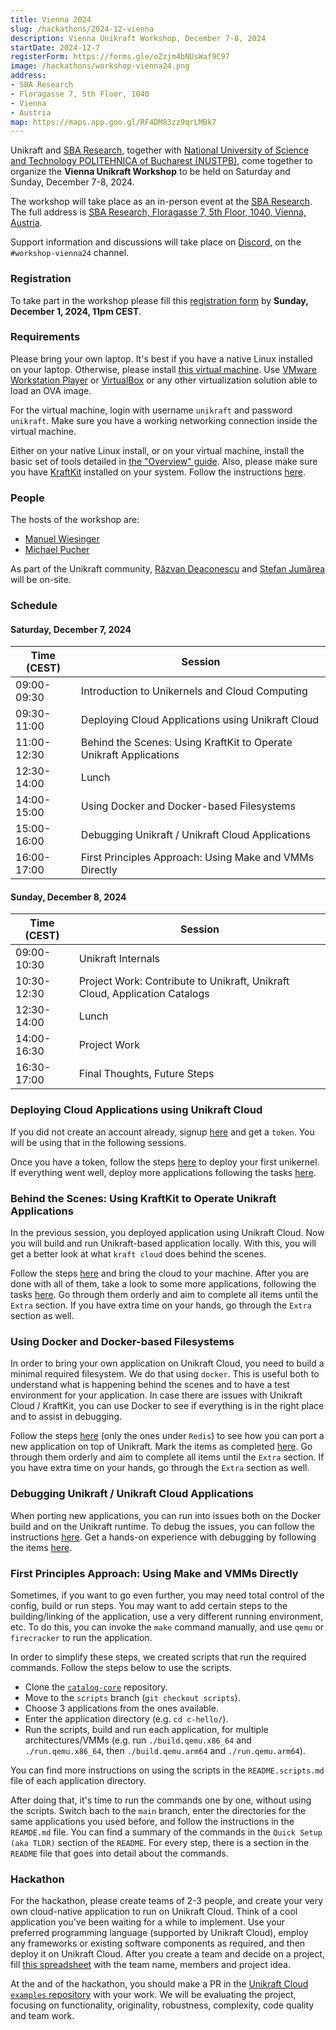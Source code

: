 ```yaml
---
title: Vienna 2024
slug: /hackathons/2024-12-vienna
description: Vienna Unikraft Workshop, December 7-8, 2024
startDate: 2024-12-7
registerForm: https://forms.gle/oZzjm4bNUsWaf9C97
image: /hackathons/workshop-vienna24.png
address:
- SBA Research
- Floragasse 7, 5th Floor, 1040
- Vienna
- Austria
map: https://maps.app.goo.gl/RF4DM83zz9qrLMBk7
---
```


Unikraft and [SBA Research](https://www.sba-research.org/), together with [National University of Science and Technology POLITEHNICA of Bucharest (NUSTPB)](https://upb.ro/en/), come together to organize the **Vienna Unikraft Workshop** to be held on Saturday and Sunday, December 7-8, 2024.

The workshop will take place as an in-person event at the [SBA Research](https://www.sba-research.org/about/contact/).
The full address is [SBA Research, Floragasse 7, 5th Floor, 1040, Vienna, Austria](https://maps.app.goo.gl/RF4DM83zz9qrLMBk7).

Support information and discussions will take place on [Discord](http://bit.ly/UnikraftDiscord), on the `#workshop-vienna24` channel.

### Registration

To take part in the workshop please fill this [registration form](https://forms.gle/oZzjm4bNUsWaf9C97) by **Sunday, December 1, 2024, 11pm CEST**.

### Requirements

Please bring your own laptop.
It's best if you have a native Linux installed on your laptop.
Otherwise, please install [this virtual machine](https://drive.google.com/file/d/16oBxfjFvu5mpf6DMb4-bsnyd5n2FqReo/view?usp=sharing).
Use [VMware Workstation Player](https://www.vmware.com/ca/products/workstation-player/workstation-player-evaluation.html) or [VirtualBox](https://www.virtualbox.org/) or any other virtualization solution able to load an OVA image.

For the virtual machine, login with username `unikraft` and password `unikraft`.
Make sure you have a working networking connection inside the virtual machine.

Either on your native Linux install, or on your virtual machine, install the basic set of tools detailed in [the "Overview" guide](/guides/overview#set-up).
Also, please make sure you have [KraftKit](https://github.com/unikraft/kraftkit) installed on your system.
Follow the instructions [here](https://unikraft.org/docs/getting-started#quick-start).

### People

The hosts of the workshop are:

* [Manuel Wiesinger](https://www.vusec.net/people/manuel-wiesinger/)
* [Michael Pucher](https://www.sba-research.org/team/michael-pucher/)

As part of the Unikraft community, [Răzvan Deaconescu](https://github.com/razvand) and [Ștefan Jumărea](https://github.com/StefanJum) will be on-site.

### Schedule

#### Saturday, December 7, 2024

| Time (CEST)    | Session                                                                                              |
| -------------  | -----------------------------------------------------------------------------------------------------|
| 09:00-09:30    | Introduction to Unikernels and Cloud Computing                                                       |
| 09:30-11:00    | Deploying Cloud Applications using Unikraft Cloud                                                    |
| 11:00-12:30    | Behind the Scenes: Using KraftKit to Operate Unikraft Applications                                   |
| 12:30-14:00    | Lunch                                                                                                |
| 14:00-15:00    | Using Docker and Docker-based Filesystems                                                            |
| 15:00-16:00    | Debugging Unikraft / Unikraft Cloud Applications                                                     |
| 16:00-17:00    | First Principles Approach: Using Make and VMMs Directly                                              |

#### Sunday, December 8, 2024

| Time (CEST)    | Session                                                                                              |
| -------------  | -----------------------------------------------------------------------------------------------------|
| 09:00-10:30    | Unikraft Internals                                                                                   |
| 10:30-12:30    | Project Work: Contribute to Unikraft, Unikraft Cloud, Application Catalogs                           |
| 12:30-14:00    | Lunch                                                                                                |
| 14:00-16:30    | Project Work                                                                                         |
| 16:30-17:00    | Final Thoughts, Future Steps                                                                           |

### Deploying Cloud Applications using Unikraft Cloud

If you did not create an account already, signup [here](https://console.unikraft.cloud/signup) and get a `token`.
You will be using that in the following sessions.

Once you have a token, follow the steps [here](https://unikraft.cloud/docs/quickstart/) to deploy your first unikernel.
If everything went well, deploy more applications following the tasks [here](TODO).

### Behind the Scenes: Using KraftKit to Operate Unikraft Applications

In the previous session, you deployed application using Unikraft Cloud.
Now you will build and run Unikraft-based application locally.
With this, you will get a better look at what `kraft cloud` does behind the scenes.

Follow the steps [here](https://unikraft.org/guides/using-the-app-catalog) and bring the cloud to your machine.
After you are done with all of them, take a look to some more applications, following the tasks [here](TODO).
Go through them orderly and aim to complete all items until the `Extra` section.
If you have extra time on your hands, go through the `Extra` section as well.

### Using Docker and Docker-based Filesystems

In order to bring your own application on Unikraft Cloud, you need to build a minimal required filesystem.
We do that using `docker`.
This is useful both to understand what is happening behind the scenes and to have a test environment for your application.
In case there are issues with Unikraft Cloud / KraftKit, you can use Docker to see if everything is in the right place and to assist in debugging.

Follow the steps [here](TODO) (only the ones under `Redis`) to see how you can port a new application on top of Unikraft.
Mark the items as completed [here](TODO).
Go through them orderly and aim to complete all items until the `Extra` section.
If you have extra time on your hands, go through the `Extra` section as well.

### Debugging Unikraft / Unikraft Cloud Applications

When porting new applications, you can run into issues both on the Docker build and on the Unikraft runtime.
To debug the issues, you can follow the instructions [here](https://unikraft.cloud/docs/guides/features/debugging/).
Get a hands-on experience with debugging by following the items [here](TODO).

### First Principles Approach: Using Make and VMMs Directly

Sometimes, if you want to go even further, you may need total control of the config, build or run steps.
You may want to add certain steps to the building/linking of the application, use a very different running environment, etc.
To do this, you can invoke the `make` command manually, and use `qemu` or `firecracker` to run the application.

In order to simplify these steps, we created scripts that run the required commands.
Follow the steps below to use the scripts.

* Clone the [`catalog-core`](https://github.com/unikraft/catalog-core/) repository.
* Move to the `scripts` branch (`git checkout scripts`).
* Choose 3 applications from the ones available.
* Enter the application directory (e.g. `cd c-hello/`).
* Run the scripts, build and run each application, for multiple architectures/VMMs (e.g. run `./build.qemu.x86_64` and `./run.qemu.x86_64`, then `./build.qemu.arm64` and `./run.qemu.arm64`).

You can find more instructions on using the scripts in the `README.scripts.md` file of each application directory.

After doing that, it's time to run the commands one by one, without using the scripts.
Switch bach to the `main` branch, enter the directories for the same applications you used before, and follow the instructions in the `REAMDE.md` file.
You can find a summary of the commands in the `Quick Setup (aka TLDR)` section of the `README`.
For every step, there is a section in the `README` file that goes into detail about the commands.

### Hackathon

For the hackathon, please create teams of 2-3 people, and create your very own cloud-native application to run on Unikraft Cloud.
Think of a cool application you've been waiting for a while to implement.
Use your preferred programming language (supported by Unikraft Cloud), employ any frameworks or existing software components as required, and then deploy it on Unikraft Cloud.
After you create a team and decide on a project, fill [this spreadsheet](TODO) with the team name, members and project idea.

At the and of the hackathon, you should make a PR in the [Unikraft Cloud `examples` repository](https://github.com/unikraft-cloud/examples) with your work.
We will be evaluating the project, focusing on functionality, originality, robustness, complexity, code quality and team work.
